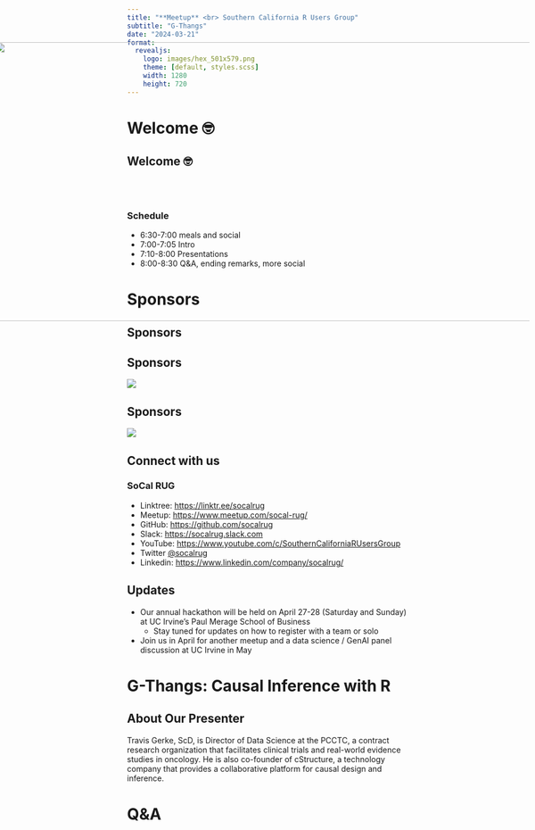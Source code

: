```yaml
---
title: "**Meetup** <br> Southern California R Users Group"
subtitle: "G-Thangs"
date: "2024-03-21"
format:
  revealjs: 
    logo: images/hex_501x579.png
    theme: [default, styles.scss]
    width: 1280
    height: 720
---
```


# Welcome 🤓

## Welcome 🤓

<br><br>

### Schedule

* 6:30-7:00 meals and social
* 7:00-7:05 Intro
* 7:10-8:00 Presentations
* 8:00-8:30 Q&A, ending remarks, more social

# Sponsors

## Sponsors {.no-logo}

<img src="images/SoCalRUG EECS Slide.png"
     width="1150px" height="500px"
     style="position:absolute; right:10px; top:130px;">

## Sponsors
  
![](images/UCI_Merage_Business_School.jpg)

## Sponsors

![](images/MDS-Homepage-Header-1536x512.jpg)

## Connect with us

### SoCal RUG

* Linktree: <https://linktr.ee/socalrug>
* Meetup: <https://www.meetup.com/socal-rug/>
* GitHub: <https://github.com/socalrug>
* Slack: <https://socalrug.slack.com>
* YouTube: <https://www.youtube.com/c/SouthernCaliforniaRUsersGroup>
* Twitter [@socalrug](https://twitter.com/socalrug)
* Linkedin: <https://www.linkedin.com/company/socalrug/>

## Updates

* Our annual hackathon will be held on April 27-28 (Saturday and Sunday) at UC Irvine's Paul Merage School of Business
  * Stay tuned for updates on how to register with a team or solo

* Join us in April for another meetup and a data science / GenAI panel discussion at UC Irvine in May

# G-Thangs: Causal Inference with R

## About Our Presenter

Travis Gerke, ScD, is Director of Data Science at the PCCTC, a contract research organization that facilitates clinical trials and real-world evidence studies in oncology. He is also co-founder of cStructure, a technology company that provides a collaborative platform for causal design and inference.

# Q&A

